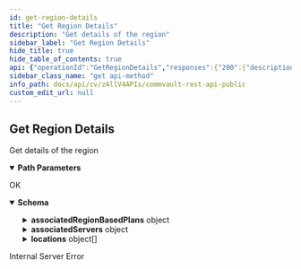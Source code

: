```yaml
---
id: get-region-details
title: "Get Region Details"
description: "Get details of the region"
sidebar_label: "Get Region Details"
hide_title: true
hide_table_of_contents: true
api: {"operationId":"GetRegionDetails","responses":{"200":{"description":"OK","content":{"application/json":{"schema":{"description":"Details for a region","properties":{"associatedRegionBasedPlans":{"description":"Details of plans associated to the region","properties":{"plans":{"items":{"description":"List of plans associated to the region","properties":{"associatedServers":{"format":"int32","type":"integer"},"plan":{"properties":{"id":{"format":"int32","type":"integer","x-terraform-omitempty":true,"x-terraform-set-key":true},"name":{"nullable":true,"type":"string"}},"type":"object"},"type":{"enum":["Server","Laptop","FSIBMiVTL","ExchangeJournal","ExchangeUser","Office365","DataClassification","Archiver","CDM","DLO","Database","Snap","FSServer","VSAServer","Dynamics365"],"format":"","type":"string"}},"title":"AssociatedRegionBasedPlansList","type":"object"},"type":"array"},"plansCount":{"format":"int32","type":"integer"}},"title":"AssociatedRegionBasedPlans","type":"object"},"associatedServers":{"description":"Details of servers associated to a region","properties":{"servers":{"items":{"description":"List of servers associated to a region","properties":{"latitude":{"format":"double","type":"number"},"longitude":{"format":"double","type":"number"},"server":{"properties":{"id":{"format":"int32","type":"integer","x-terraform-omitempty":true,"x-terraform-set-key":true},"name":{"nullable":true,"type":"string"}},"type":"object"}},"title":"RegionAssociatedServersList","type":"object"},"type":"array"},"serversCount":{"format":"int32","type":"integer"}},"title":"RegionAssociatedServers","type":"object"},"displayName":{"description":"Display name for the region","type":"string"},"id":{"description":"Region ID","format":"int32","type":"integer"},"locations":{"description":"List of locations in the region","items":{"description":"Details of a location with Zone","properties":{"city":{"description":"Name of city for the location","type":"string"},"continent":{"description":"Name of continent for the location","type":"string"},"country":{"description":"Name of country for the location","type":"string"},"latitude":{"description":"Latitude for the location","format":"double","type":"number"},"longitude":{"description":"Longitude for the location","format":"double","type":"number"},"state":{"description":"Name of state for the location","type":"string"},"zone":{"properties":{"id":{"format":"int32","type":"integer","x-terraform-omitempty":true,"x-terraform-set-key":true},"name":{"nullable":true,"type":"string"}},"type":"object"}},"required":["country","latitude","longitude"],"title":"LocationDetailsWithZone","type":"object"},"type":"array"},"name":{"description":"Region name","type":"string"},"regionType":{"description":"Type of region","enum":["DEFAULT","AZURE","AWS","USER_CREATED","OCI","GCP"],"title":"RegionType","type":"string"}},"title":"RegionDetails","type":"object"}}}},"500":{"description":"Internal Server Error"}},"description":"Get details of the region","tags":["Regions"],"parameters":[{"schema":{"type":"string"},"name":"regionId","in":"path","required":true}],"method":"get","path":"/V4/Regions/{regionId}","servers":[{"url":"http://{hostname}/webconsole/api","variables":{"hostname":{"default":"localhost","description":"Webconsole"}}}],"securitySchemes":{"token":{"in":"header","name":"Authtoken","type":"apiKey"}},"info":{"version":"1.0.0","contact":{},"description":"## Welcome\n\nWelcome to Commvault's Rest APIs. You can explore our APIs in [Postman](https://getpostman.com) using the predefined requests we created\n\nThe current version of this documentation is **Commvault Platform Release 2022E**.\n\nYou can access LTS documentation here:\n\n[Feature Release 11.20](https://documenter.getpostman.com/view/2046098/UVR7KoPJ)\n\n[Feature Release 11.24](https://documenter.getpostman.com/view/2046098/UVR7KoPL)\n\nFor more V2 and Latest APIs, please visit your API Explorer page.  \n[*More Details*](http://documentation.commvault.com/commvault/v11/article?p=107350_1.htm)\n\n## Setup\n\nTo get started, [create an environment in Postman](https://www.getpostman.com/docs/environments), select that environment, and set your environment variables by entering necessary values in the `0 - Setup/Environment Setup` pre-request script ([documentation on pre-request scripts](http://www.getpostman.com/docs/pre_request_scripts)). Also, Some of our calls might have dependencies. `GET`/`PUT`/`DELETE` may only work after an item is created with a `POST`.\n\nThe same set of APIs can be used for both XML and JSON. If you want to get equivalent JSON for the XML, use our [API](https://api.commvault.com/#fe2fa795-dd7c-4416-857d-75704b52be8c) for conversion.\n\n**Note:** Swagger Documentation for V2/Latest APIs are present in the following URL:  \n`{ServerURL}/sandbox/apiexplorer`\n\n[*More Details*](http://documentation.commvault.com/commvault/v11/article?p=45551.htm)","title":"Commvault Rest API - Public"},"postman":{"name":"Get Region Details","description":{"content":"Get details of the region","type":"text/plain"},"url":{"path":["V4","Regions",":regionId"],"host":["{{baseUrl}}"],"query":[],"variable":[{"disabled":false,"description":{"content":"(Required) ","type":"text/plain"},"type":"any","value":"","key":"regionId"}]},"header":[{"key":"Accept","value":"application/json"}],"method":"GET"}}
sidebar_class_name: "get api-method"
info_path: docs/api/cv/zAllV4APIs/commvault-rest-api-public
custom_edit_url: null
---
```



## Get Region Details



Get details of the region

<details style={{"marginBottom":"1rem"}} data-collapsed={false} open={true}><summary style={{}}><strong>Path Parameters</strong></summary><div><ul><ParamsItem className={"paramsItem"} param={{"schema":{"type":"string"},"name":"regionId","in":"path","required":true}}></ParamsItem></ul></div></details><div><ApiTabs><TabItem label={"200"} value={"200"}><div>

OK

</div><div><MimeTabs schemaType={"response"}><TabItem label={"application/json"} value={"application/json"}><SchemaTabs><TabItem label={"Schema"} value={"Schema"}><details style={{}} data-collapsed={false} open={true}><summary style={{"textAlign":"left"}}><strong>Schema</strong></summary><div style={{"textAlign":"left","marginLeft":"1rem"}}></div><ul style={{"marginLeft":"1rem"}}><SchemaItem collapsible={true} className={"schemaItem"}><details style={{}}><summary style={{}}><strong>associatedRegionBasedPlans</strong><span style={{"opacity":"0.6"}}> object</span></summary><div style={{"marginLeft":"1rem"}}><div style={{"marginTop":".5rem","marginBottom":".5rem"}}>

Details of plans associated to the region

</div><SchemaItem collapsible={true} className={"schemaItem"}><details style={{}}><summary style={{}}><strong>plans</strong><span style={{"opacity":"0.6"}}> object[]</span></summary><div style={{"marginLeft":"1rem"}}><SchemaItem collapsible={false} name={"associatedServers"} required={false} deprecated={undefined} schemaDescription={undefined} schemaName={"int32"} qualifierMessage={undefined} defaultValue={undefined}></SchemaItem><SchemaItem collapsible={true} className={"schemaItem"}><details style={{}}><summary style={{}}><strong>plan</strong><span style={{"opacity":"0.6"}}> object</span></summary><div style={{"marginLeft":"1rem"}}><SchemaItem collapsible={false} name={"id"} required={false} deprecated={undefined} schemaDescription={undefined} schemaName={"int32"} qualifierMessage={undefined} defaultValue={undefined}></SchemaItem><SchemaItem collapsible={false} name={"name"} required={false} deprecated={undefined} schemaDescription={undefined} schemaName={"string"} qualifierMessage={undefined} defaultValue={undefined}></SchemaItem></div></details></SchemaItem><SchemaItem collapsible={false} name={"type"} required={false} deprecated={undefined} schemaDescription={undefined} schemaName={"string"} qualifierMessage={"**Possible values:** [`Server`, `Laptop`, `FSIBMiVTL`, `ExchangeJournal`, `ExchangeUser`, `Office365`, `DataClassification`, `Archiver`, `CDM`, `DLO`, `Database`, `Snap`, `FSServer`, `VSAServer`, `Dynamics365`]"} defaultValue={undefined}></SchemaItem></div></details></SchemaItem><SchemaItem collapsible={false} name={"plansCount"} required={false} deprecated={undefined} schemaDescription={undefined} schemaName={"int32"} qualifierMessage={undefined} defaultValue={undefined}></SchemaItem></div></details></SchemaItem><SchemaItem collapsible={true} className={"schemaItem"}><details style={{}}><summary style={{}}><strong>associatedServers</strong><span style={{"opacity":"0.6"}}> object</span></summary><div style={{"marginLeft":"1rem"}}><div style={{"marginTop":".5rem","marginBottom":".5rem"}}>

Details of servers associated to a region

</div><SchemaItem collapsible={true} className={"schemaItem"}><details style={{}}><summary style={{}}><strong>servers</strong><span style={{"opacity":"0.6"}}> object[]</span></summary><div style={{"marginLeft":"1rem"}}><SchemaItem collapsible={false} name={"latitude"} required={false} deprecated={undefined} schemaDescription={undefined} schemaName={"double"} qualifierMessage={undefined} defaultValue={undefined}></SchemaItem><SchemaItem collapsible={false} name={"longitude"} required={false} deprecated={undefined} schemaDescription={undefined} schemaName={"double"} qualifierMessage={undefined} defaultValue={undefined}></SchemaItem><SchemaItem collapsible={true} className={"schemaItem"}><details style={{}}><summary style={{}}><strong>server</strong><span style={{"opacity":"0.6"}}> object</span></summary><div style={{"marginLeft":"1rem"}}><SchemaItem collapsible={false} name={"id"} required={false} deprecated={undefined} schemaDescription={undefined} schemaName={"int32"} qualifierMessage={undefined} defaultValue={undefined}></SchemaItem><SchemaItem collapsible={false} name={"name"} required={false} deprecated={undefined} schemaDescription={undefined} schemaName={"string"} qualifierMessage={undefined} defaultValue={undefined}></SchemaItem></div></details></SchemaItem></div></details></SchemaItem><SchemaItem collapsible={false} name={"serversCount"} required={false} deprecated={undefined} schemaDescription={undefined} schemaName={"int32"} qualifierMessage={undefined} defaultValue={undefined}></SchemaItem></div></details></SchemaItem><SchemaItem collapsible={false} name={"displayName"} required={false} deprecated={undefined} schemaDescription={"Display name for the region"} schemaName={"string"} qualifierMessage={undefined} defaultValue={undefined}></SchemaItem><SchemaItem collapsible={false} name={"id"} required={false} deprecated={undefined} schemaDescription={"Region ID"} schemaName={"int32"} qualifierMessage={undefined} defaultValue={undefined}></SchemaItem><SchemaItem collapsible={true} className={"schemaItem"}><details style={{}}><summary style={{}}><strong>locations</strong><span style={{"opacity":"0.6"}}> object[]</span></summary><div style={{"marginLeft":"1rem"}}><div style={{"marginTop":".5rem","marginBottom":".5rem"}}>

List of locations in the region

</div><SchemaItem collapsible={false} name={"city"} required={false} deprecated={undefined} schemaDescription={"Name of city for the location"} schemaName={"string"} qualifierMessage={undefined} defaultValue={undefined}></SchemaItem><SchemaItem collapsible={false} name={"continent"} required={false} deprecated={undefined} schemaDescription={"Name of continent for the location"} schemaName={"string"} qualifierMessage={undefined} defaultValue={undefined}></SchemaItem><SchemaItem collapsible={false} name={"country"} required={false} deprecated={undefined} schemaDescription={"Name of country for the location"} schemaName={"string"} qualifierMessage={undefined} defaultValue={undefined}></SchemaItem><SchemaItem collapsible={false} name={"latitude"} required={false} deprecated={undefined} schemaDescription={"Latitude for the location"} schemaName={"double"} qualifierMessage={undefined} defaultValue={undefined}></SchemaItem><SchemaItem collapsible={false} name={"longitude"} required={false} deprecated={undefined} schemaDescription={"Longitude for the location"} schemaName={"double"} qualifierMessage={undefined} defaultValue={undefined}></SchemaItem><SchemaItem collapsible={false} name={"state"} required={false} deprecated={undefined} schemaDescription={"Name of state for the location"} schemaName={"string"} qualifierMessage={undefined} defaultValue={undefined}></SchemaItem><SchemaItem collapsible={true} className={"schemaItem"}><details style={{}}><summary style={{}}><strong>zone</strong><span style={{"opacity":"0.6"}}> object</span></summary><div style={{"marginLeft":"1rem"}}><SchemaItem collapsible={false} name={"id"} required={false} deprecated={undefined} schemaDescription={undefined} schemaName={"int32"} qualifierMessage={undefined} defaultValue={undefined}></SchemaItem><SchemaItem collapsible={false} name={"name"} required={false} deprecated={undefined} schemaDescription={undefined} schemaName={"string"} qualifierMessage={undefined} defaultValue={undefined}></SchemaItem></div></details></SchemaItem></div></details></SchemaItem><SchemaItem collapsible={false} name={"name"} required={false} deprecated={undefined} schemaDescription={"Region name"} schemaName={"string"} qualifierMessage={undefined} defaultValue={undefined}></SchemaItem><SchemaItem collapsible={false} name={"regionType"} required={false} deprecated={undefined} schemaDescription={"Type of region"} schemaName={"RegionType"} qualifierMessage={"**Possible values:** [`DEFAULT`, `AZURE`, `AWS`, `USER_CREATED`, `OCI`, `GCP`]"} defaultValue={undefined}></SchemaItem></ul></details></TabItem><TabItem label={"Example (from schema)"} value={"Example (from schema)"}><ResponseSamples responseExample={"{\n  \"associatedRegionBasedPlans\": {\n    \"plans\": [\n      {\n        \"associatedServers\": 0,\n        \"plan\": {\n          \"id\": 0,\n          \"name\": \"string\"\n        },\n        \"type\": \"Server\"\n      }\n    ],\n    \"plansCount\": 0\n  },\n  \"associatedServers\": {\n    \"servers\": [\n      {\n        \"latitude\": 0,\n        \"longitude\": 0,\n        \"server\": {\n          \"id\": 0,\n          \"name\": \"string\"\n        }\n      }\n    ],\n    \"serversCount\": 0\n  },\n  \"displayName\": \"string\",\n  \"id\": 0,\n  \"locations\": [\n    {\n      \"city\": \"string\",\n      \"continent\": \"string\",\n      \"country\": \"string\",\n      \"latitude\": 0,\n      \"longitude\": 0,\n      \"state\": \"string\",\n      \"zone\": {\n        \"id\": 0,\n        \"name\": \"string\"\n      }\n    }\n  ],\n  \"name\": \"string\",\n  \"regionType\": \"DEFAULT\"\n}"} language={"json"}></ResponseSamples></TabItem></SchemaTabs></TabItem></MimeTabs></div></TabItem><TabItem label={"500"} value={"500"}><div>

Internal Server Error

</div><div></div></TabItem></ApiTabs></div>
      